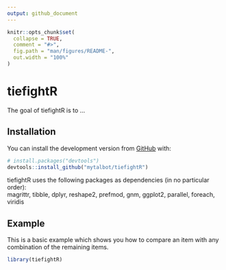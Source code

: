 ```yaml
---
output: github_document
---
```


<!-- README.md is generated from README.Rmd. Please edit that file -->

```r
knitr::opts_chunk$set(
  collapse = TRUE,
  comment = "#>",
  fig.path = "man/figures/README-",
  out.width = "100%"
)
```

# tiefightR

<!-- badges: start -->
<!-- badges: end -->

The goal of tiefightR is to ...

## Installation

You can install the development version from [GitHub](https://github.com/) with:

``` r
# install.packages("devtools")
devtools::install_github("mytalbot/tiefightR")
```
tiefightR uses the following packages as dependencies (in no particular order):  
magrittr, tibble, dplyr, reshape2, prefmod, gnm, ggplot2, parallel, foreach, viridis



## Example

This is a basic example which shows you how to compare an item with any combination of the remaining items.

```r
library(tiefightR)


```





